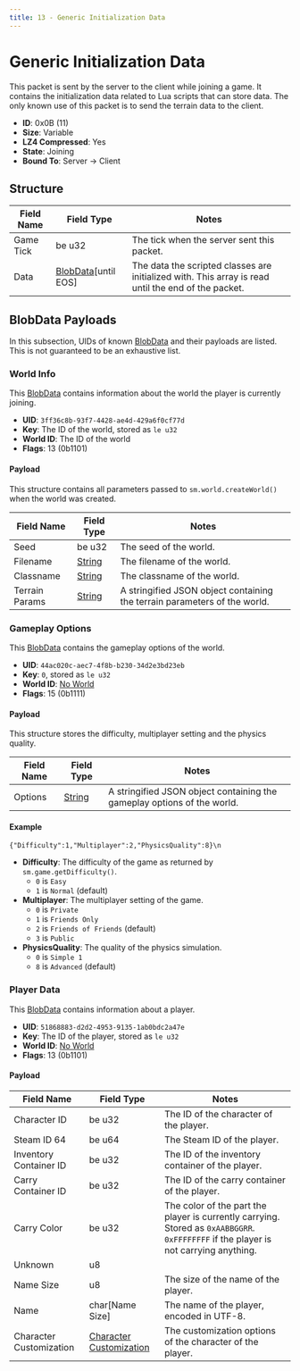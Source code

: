 ```yaml
---
title: 13 - Generic Initialization Data
---
```



# Generic Initialization Data

This packet is sent by the server to the client while joining a game. It contains the initialization data related to Lua scripts that can store data. The only known use of this packet is to send the terrain data to the client.

- **ID**: 0x0B (11)
- **Size**: Variable
- **LZ4 Compressed**: Yes
- **State**: Joining
- **Bound To**: Server -> Client

## Structure

<BlobDataPacketsNotice />

| Field Name | Field Type | Notes |
|------------|------------|-------|
| Game Tick  | be u32     | The tick when the server sent this packet. |
| Data       | [BlobData](/docs/structures/networking/blobdata)[until EOS] | The data the scripted classes are initialized with. This array is read until the end of the packet. |

## BlobData Payloads

In this subsection, UIDs of known [BlobData](/docs/structures/networking/blobdata) and their payloads are listed. This is not guaranteed to be an exhaustive list.

### World Info

This [BlobData](/docs/structures/networking/blobdata) contains information about the world the player is currently joining.

- **UID**: `3ff36c8b-93f7-4428-ae4d-429a6f0cf77d`
- **Key**: The ID of the world, stored as `le u32`
- **World ID**: The ID of the world
- **Flags**: 13 (0b1101)

#### Payload

This structure contains all parameters passed to `sm.world.createWorld()` when the world was created.

| Field Name   | Field Type | Notes |
|--------------|------------|-------|
| Seed         | be u32     | The seed of the world. |
| Filename     | [String](/docs/structures/networking/string) | The filename of the world. |
| Classname    | [String](/docs/structures/networking/string) | The classname of the world. |
| Terrain Params | [String](/docs/structures/networking/string) | A stringified JSON object containing the terrain parameters of the world. |

### Gameplay Options

This [BlobData](/docs/structures/networking/blobdata) contains the gameplay options of the world.

- **UID**: `44ac020c-aec7-4f8b-b230-34d2e3bd23eb`
- **Key**: `0`, stored as `le u32`
- **World ID**: [No World](/docs/structures/networking/blobdata#special-world-ids)
- **Flags**: 15 (0b1111)

#### Payload

This structure stores the difficulty, multiplayer setting and the physics quality.

| Field Name | Field Type | Notes |
|------------|------------|-------|
| Options    | [String](/docs/structures/networking/string) | A stringified JSON object containing the gameplay options of the world. |

#### Example

`{"Difficulty":1,"Multiplayer":2,"PhysicsQuality":8}\n`

* **Difficulty**: The difficulty of the game as returned by `sm.game.getDifficulty()`.
    * `0` is `Easy`
    * `1` is `Normal` (default)
* **Multiplayer**: The multiplayer setting of the game.
    * `0` is `Private`
    * `1` is `Friends Only`
    * `2` is `Friends of Friends` (default)
    * `3` is `Public`
* **PhysicsQuality**: The quality of the physics simulation.
    * `0` is `Simple 1`
    * `8` is `Advanced` (default)

### Player Data

This [BlobData](/docs/structures/networking/blobdata) contains information about a player.

- **UID**: `51868883-d2d2-4953-9135-1ab0bdc2a47e`
- **Key**: The ID of the player, stored as `le u32`
- **World ID**: [No World](/docs/structures/networking/blobdata#special-world-ids)
- **Flags**: 13 (0b1101)

#### Payload

| Field Name | Field Type | Notes |
|------------|------------|-------|
| Character ID | be u32 | The ID of the character of the player. |
| Steam ID 64 | be u64 | The Steam ID of the player. |
| Inventory Container ID | be u32 | The ID of the inventory container of the player. |
| Carry Container ID | be u32 | The ID of the carry container of the player. |
| Carry Color | be u32 | The color of the part the player is currently carrying. Stored as `0xAABBGGRR`. `0xFFFFFFFF` if the player is not carrying anything. |
| Unknown | u8 | |
| Name Size | u8 | The size of the name of the player. |
| Name | char[Name Size] | The name of the player, encoded in UTF-8. |
| Character Customization | [Character Customization](/docs/structures/character-customization) | The customization options of the character of the player. |